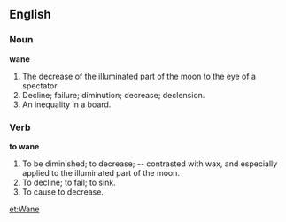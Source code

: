 ==English==

===Noun===

'''wane'''

#The decrease of the illuminated part of the moon to the eye of a spectator.
#Decline; failure; diminution; decrease; declension.
#An inequality in a board.

===Verb===

'''to wane'''

#To be diminished; to decrease; -- contrasted with wax, and especially applied to the illuminated part of the moon.
#To decline; to fail; to sink.
#To cause to decrease.

[[et:Wane]]